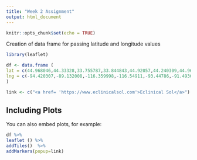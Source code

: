 ---
title: "Week 2 Assignment"
output: html_document
---

```{r setup, include=FALSE}
knitr::opts_chunk$set(echo = TRUE)
```

Creation of data frame for passing latitude and longitude values

```{r data frame}
library(leaflet)

df <- data.frame (
lat = c(44.968046,44.33328,33.755787,33.844843,44.92057,44.240309,44.968041,44.333304,33.755783,33.844847,44.920474,44.240304),
lng = c(-94.420307,-89.132008,-116.359998,-116.54911,-93.44786,-91.493619,-94.419696,-89.132027,-116.360066,-116.549069,-93.447851,-91.493768)
)
```


```{r hyperlinks}
link <- c("<a href= 'https://www.eclinicalsol.com'>Eclinical Sol</a>")
```


## Including Plots

You can also embed plots, for example:

```{r Map}

df %>%
leaflet () %>%
addTiles()  %>%
addMarkers(popup=link)


```
